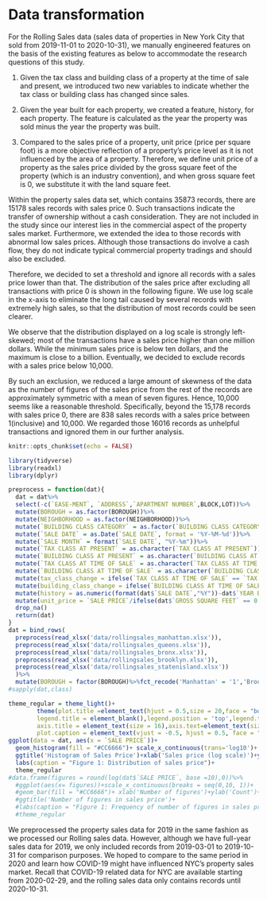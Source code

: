 # Data transformation

For the Rolling Sales data (sales data of properties in New York City that sold from 2019-11-01 to 2020-10-31), we manually engineered features on the basis of the existing features as below to accommodate the research questions of this study. 

1) Given the tax class and building class of a property at the time of sale and present, we introduced two new variables to indicate whether the tax class or building class has changed since sales.

2) Given the year built for each property, we created a feature, history, for each property. The feature is calculated as the year the property was sold minus the year the property was built.

3) Compared to the sales price of a property, unit price (price per square foot) is a more objective reflection of a property's price level as it is not influenced by the area of a property. Therefore, we define unit price of a property as the sales price divided by the gross square feet of the property (which is an industry convention), and when gross square feet is 0, we substitute it with the land square feet.

Within the property sales data set, which contains 35873 records, there are 15178 sales records with sales price 0. Such transactions indicate the transfer of ownership without a cash consideration. They are not included in the study since our interest lies in the commercial aspect of the property sales market. Furthermore, we extended the idea to those records with abnormal low sales prices. Although those transactions do involve a cash flow, they do not indicate typical commercial property tradings and should also be excluded.

Therefore, we decided to set a threshold and ignore all records with a sales price lower than that. The distribution of the sales price after excluding all transactions with price 0 is shown in the following figure. We use log scale in the x-axis to eliminate the long tail caused by several records with extremely high sales, so that the distribution of most records could be seen clearer.

We observe that the distribution displayed on a log scale is strongly left-skewed; most of the transactions have a sales price higher than one million dollars. While the minimum sales price is below ten dollars, and the maximum is close to a billion. Eventually, we decided to exclude records with a sales price below 10,000. 

By such an exclusion, we reduced a large amount of skewness of the data as the number of figures of the sales price from the rest of the records are approximately symmetric with a mean of seven figures. Hence, 10,000 seems like a reasonable threshold. Specifically, beyond the 15,178 records with sales price 0, there are 838 sales records with a sales price between 1(inclusive) and 10,000. We regarded those 16016 records as unhelpful transactions and ignored them in our further analysis. 


```{r, include=FALSE}
knitr::opts_chunk$set(echo = FALSE)
```

```{r, echo = FALSE}
library(tidyverse)
library(readxl)
library(dplyr)
```

```{r,echo = FALSE}
preprocess = function(dat){
  dat = dat%>%
  select(-c(`EASE-MENT`, `ADDRESS`,`APARTMENT NUMBER`,BLOCK,LOT))%>%
  mutate(BOROUGH = as.factor(BOROUGH))%>%
  mutate(NEIGHBORHOOD = as.factor(NEIGHBORHOOD))%>%
  mutate(`BUILDING CLASS CATEGORY` = as.factor(`BUILDING CLASS CATEGORY`))%>%
  mutate(`SALE DATE` = as.Date(`SALE DATE`, format = '%Y-%M-%d'))%>%
  mutate(`SALE MONTH` = format(`SALE DATE`, "%Y-%m"))%>%
  mutate(`TAX CLASS AT PRESENT` = as.character(`TAX CLASS AT PRESENT`))%>%
  mutate(`BUILDING CLASS AT PRESENT` = as.character(`BUILDING CLASS AT PRESENT`))%>%
  mutate(`TAX CLASS AT TIME OF SALE` = as.character(`TAX CLASS AT TIME OF SALE`))%>%
  mutate(`BUILDING CLASS AT TIME OF SALE` = as.character(`BUILDING CLASS AT TIME OF SALE`))%>%
  mutate(tax_class_change = ifelse(`TAX CLASS AT TIME OF SALE` == `TAX CLASS AT PRESENT`, 'no', 'yes'))%>%
  mutate(building_class_change = ifelse(`BUILDING CLASS AT TIME OF SALE` == `BUILDING CLASS AT PRESENT`, 'no','yes'))%>%
  mutate(history = as.numeric(format(dat$`SALE DATE`,"%Y"))-dat$`YEAR BUILT`)%>%
  mutate(unit_price = `SALE PRICE`/ifelse(dat$`GROSS SQUARE FEET` == 0 , dat$`LAND SQUARE FEET`, dat$`GROSS SQUARE FEET`))%>%
  drop_na()
  return(dat)
}
dat = bind_rows(
  preprocess(read_xlsx('data/rollingsales_manhattan.xlsx')),
  preprocess(read_xlsx('data/rollingsales_queens.xlsx')),
  preprocess(read_xlsx('data/rollingsales_bronx.xlsx')),
  preprocess(read_xlsx('data/rollingsales_brooklyn.xlsx')),
  preprocess(read_xlsx('data/rollingsales_statenisland.xlsx'))
  )%>%
  mutate(BOROUGH = factor(BOROUGH)%>%fct_recode('Manhattan' = '1','Brooklyn' = '3', 'Queens' = '4', 'Bronx' = '2', 'Staten' = '5' ))
#sapply(dat,class)
```


```{r fig1, echo=FALSE}
theme_regular = theme_light()+
        theme(plot.title =element_text(hjust = 0.5,size = 20,face = "bold"),
        legend.title = element_blank(),legend.position = 'top',legend.text = element_text(size = 16),
        axis.title = element_text(size = 16),axis.text=element_text(size=12),
        plot.caption = element_text(vjust = -0.5, hjust = 0.5, face = "italic",size = 12))
ggplot(data = dat, aes(x = `SALE PRICE`))+
  geom_histogram(fill = "#CC6666")+ scale_x_continuous(trans='log10')+
  ggtitle('Histogram of Sales Price')+xlab('Sales price (log scale)')+ylab('Count')+
  labs(caption = "Figure 1: Distribution of sales price")+
  theme_regular
#data.frame(figures = round(log(dat$`SALE PRICE`, base =10),0))%>%
  #ggplot(aes(x= figures))+scale_x_continuous(breaks = seq(0,10, 1))+
  #geom_bar(fill = "#CC6666")+ xlab('Number of figures')+ylab('Count')+
  #ggtitle('Number of figures in sales price')+
  #labs(caption = "Figure 1: Frequency of number of figures in sales price")+
  #theme_regular
```

We preprocessed the property sales data for 2019 in the same fashion as we processed our Rolling sales data. However, although we have full-year sales data for 2019, we only included records from 2019-03-01 to 2019-10-31 for comparison purposes. We hoped to compare to the same period in 2020 and learn how COVID-19 might have influenced NYC's property sales market. Recall that COVID-19 related data for NYC are available starting from 2020-02-29, and the rolling sales data only contains records until 2020-10-31.